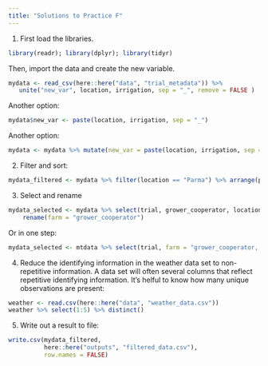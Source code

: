 ```yaml
---
title: "Solutions to Practice F"
---
```



(@) First load the libraries. 
 
 ```r
 library(readr); library(dplyr); library(tidyr)
 ```

 Then, import the data and create the new variable. 

 ```r
mydata <- read_csv(here::here("data", "trial_metadata")) %>%
    unite("new_var", location, irrigation, sep = "_", remove = FALSE )
 ```

 Another option:

 ```r
mydata$new_var <- paste(location, irrigation, sep = "_")
 ```

 Another option: 

 ```r
mydata <- mydata %>% mutate(new_var = paste(location, irrigation, sep = "_"))
 ```

(@) Filter and sort:

```r
mydata_filtered <- mydata %>% filter(location == "Parma") %>% arrange(planting_date)
```

(@) Select and rename

```r
mydata_selected <- mydata %>% select(trial, grower_cooperator, location, year) %>%
    rename(farm = "grower_cooperator")
```

Or in one step:

```r
mydata_selected <- mtdata %>% select(trial, farm = "grower_cooperator, location, year)
```

(@) Reduce the identifying information in the weather data set to non-repetitive information. A data set will often several columns that reflect repetitive identifying information. It's helful to know how many unique observations are present:

```r
weather <- read.csv(here::here("data", "weather_data.csv"))
weather %>% select(1:5) %>% distinct()
```

(@) Write out a result to file:

```r
write.csv(mydata_filtered, 
          here::here("outputs", "filtered_data.csv"),
          row.names = FALSE)
```